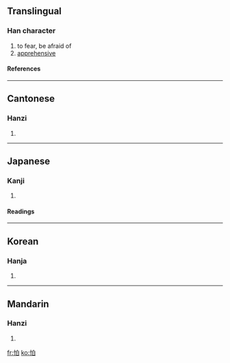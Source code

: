 ==Translingual==
===Han character===
{{Han char|rn=61|rad=心|as=05|sn=8|four=9600<sub>0</sub>|canj=心竹日 (PHA)}}
# to fear, be afraid of
# [[apprehensive]]
====References====
{{Han ref|kx=0380.160|dkj=10448|dj=0708.160|hdz=42287.010|uh=6015|ud=24597|bh=A9C8|bd=43464}}
----
==Cantonese==
===Hanzi===
{{yue-hanzi|jyut=|y=pa3}}
# {{defn|Cantonese}}
----
==Japanese==
===Kanji===
{{ja-kanji|grade=|rs=心05}}
# {{defn|Japanese}} 
====Readings====
{{ja-readings|on=[[は]] (ha), [[はく]] (haku)|kun=[[おそれる]] (osoreru)}}
----
==Korean==
===Hanja===
{{ko-hanja|hangeul=파|eumhun=|rv=pa|mr=p'a|y=pha}}
# {{defn|Korean}}
----
==Mandarin==
===Hanzi===
{{cmn-hanzi|pin=[[pà]] (pa4)|wg=p'a<sup>4</sup>}}
# {{defn|Mandarin}}

[[fr:怕]]
[[ko:怕]]